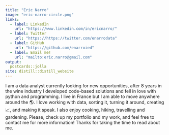 ```yaml
---
title: "Eric Narro"
image: "eric-narro-circle.png"
links:
  - label: LinkedIn
    url: "https://www.linkedin.com/in/ericnarro/"
  - label: Twitter
    url: "https://https://twitter.com/enarrodata"
  - label: GitHub
    url: "https://github.com/enarroied"
  - label: Email me!
    url: "mailto:eric.narro@gmail.com"
output:
  postcards::jolla
site: distill::distill_website
---
```


I am a data analyst currently looking for new opportunities, after 8 years in the wine industry I developed code-based solutions and fell in love with python and programming. I live in France but I am able to move anywhere around the 🌎. I love working with data, sorting it, turning it around, creating 📈, and making it speak. I also enjoy cooking, hiking, travelling and gardening. Please, check up my portfolio and my work, and feel free to contact me for more information! Thanks for taking the time to read about me.